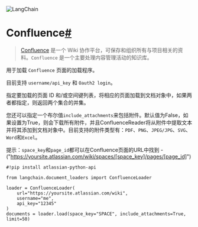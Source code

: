 

<Head>
  <script>
    {
      `(function() {
         var _hmt = _hmt || [];
(function() {
  var hm = document.createElement("script");
  hm.src = "https://hm.baidu.com/hm.js?e60fb290e204e04c5cb6f79b0ac1e697";
  var s = document.getElementsByTagName("script")[0]; 
  s.parentNode.insertBefore(hm, s);
})();
       })();`
    }
  </script>
</Head>

![LangChain](https://pica.zhimg.com/50/v2-56e8bbb52aa271012541c1fe1ceb11a2_r.gif)





Confluence[#](#confluence "Permalink to this headline")
=======================================================

> 
> [Confluence](https://www.atlassian.com/software/confluence) 是一个 Wiki 协作平台，可保存和组织所有与项目相关的资料。`Confluence` 是一个主要处理内容管理活动的知识库。
> 
> 
> 

用于加载 `Confluence` 页面的加载程序。

目前支持 `username/api_key` 和 `Oauth2 login`。

指定要加载的页面 ID 和/或空间键列表，将相应的页面加载到文档对象中，如果两者都指定，则返回两个集合的并集。

您还可以指定一个布尔值`include_attachments`来包括附件。默认值为False，如果设置为True，则会下载所有附件，并且ConfluenceReader将从附件中提取文本并将其添加到文档对象中。目前支持的附件类型有：`PDF`、`PNG`、`JPEG/JPG`、`SVG`、`Word`和`Excel`。

提示：`space_key`和`page_id`都可以在Confluence页面的URL中找到 - ("https://yoursite.atlassian.com/wiki/spaces/[space_key]/pages/[page_id]")

```
#!pip install atlassian-python-api

```

```
from langchain.document_loaders import ConfluenceLoader

loader = ConfluenceLoader(
    url="https://yoursite.atlassian.com/wiki",
    username="me",
    api_key="12345"
)
documents = loader.load(space_key="SPACE", include_attachments=True, limit=50)

```

